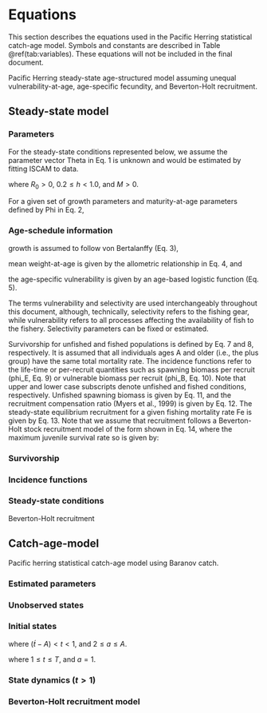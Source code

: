 # Equations

This section describes the equations used in the Pacific Herring statistical catch-age model.
Symbols and constants are described in Table \@ref(tab:variables).
These equations will not be included in the final document.


Pacific Herring steady-state age-structured model assuming
unequal vulnerability-at-age,
age-specific fecundity, and
Beverton-Holt recruitment.

## Steady-state model
### Parameters
For the steady-state conditions represented below, we assume the parameter vector Theta in Eq. 1 is unknown and would be estimated by fitting ISCAM to data.
\begin{equation}\label{eq:df1}
\Theta = (R_0,\,h,\,M)
\end{equation}

where $R_0 > 0$, $0.2 \leq h < 1.0$, and $M > 0$.  

For a given set of growth parameters and maturity-at-age parameters defined by Phi in Eq. 2, 

\begin{equation}\label{eq:df2}
\Phi = \left(l_{\infty,s},\,\acute{k}_s,\,t_{0,s},\,\acute{a}_s,\,
\acute{b}_s,\,\dot{a}_s,\,\dot{\gamma}_s,\,\hat{a}_k,\,\hat{\gamma}_k\right)
\end{equation}

### Age-schedule information
growth is assumed to follow von Bertalanffy (Eq. 3),

\begin{equation}\label{eq:df3}
l_{a,s} = l\left(1-e^{\left(-k_s\left(a-t_{0,s}\right)\right)}\right)
\end{equation}

mean weight-at-age is given by the allometric relationship in Eq. 4, and

\begin{equation}\label{eq:df4}
w_{a,s} = \acute{a}_s(l_{a,s})^{\acute{b}_s}
\end{equation}

the age-specific vulnerability is given by an age-based logistic function (Eq. 5).

\begin{equation}\label{eq:df5}
v_a = \left(1+e^{\left(\frac{-(\hat{a}-a)}{\hat{\gamma}}\right)}\right)^{-1} 
\end{equation}

The terms vulnerability and selectivity are used interchangeably throughout this document, although, technically,
selectivity refers to the fishing gear, while
vulnerability refers to all processes affecting the availability of fish to the fishery.
Selectivity parameters can be fixed or estimated.

Survivorship for unfished and fished populations is defined by Eq. 7 and 8, respectively.
It is assumed that all individuals ages A and older (i.e., the plus group) have the same total mortality rate.
The incidence functions refer to the life-time or per-recruit quantities such as spawning biomass per recruit (phi_E, Eq. 9) or vulnerable biomass per recruit (phi_B, Eq. 10).
Note that upper and lower case subscripts denote unfished and fished conditions, respectively.
Unfished spawning biomass is given by Eq. 11,
and the recruitment compensation ratio (Myers et al., 1999) is given by Eq. 12.
The steady-state equilibrium recruitment for a given fishing mortality rate Fe is given by Eq. 13.
Note that we assume that recruitment follows a Beverton-Holt stock recruitment model of the form shown in Eq. 14,
where the maximum juvenile survival rate so is given by:


\begin{equation}\label{eq:df6}
f_{a,s}=w_{a,s}\left(1+e^{\left(\frac{-\left(\dot{a}_s-a_s\right)}
{\dot{\gamma}_s}\right)}\right)^{-1}
\end{equation}

### Survivorship

\begin{equation}\label{eq:df7}
\iota_a = \begin{cases}
\frac{1}{S}, & a=1\\
\iota_{a-1}e^{-M}, & 1<a<A\\
\frac{\iota_{a-1}}{(1-e^{-M})}, & a=A\\
\end{cases}
\end{equation}

\begin{equation}\label{eq:df8}
\iota_a = \begin{cases}
\frac{1}{S}, & a=1\\
\hat{\iota}_{a-1,s}e^{-M-F_ev_{a-1,s}}, & 1<a<A\\
\frac{\hat{\iota}_{a-1,s}e^{-M-F_ev_{a-1,s}}}{(1-e^{-M-F_e v_{a,s}})}, & a=A\\
\end{cases}
\end{equation}

### Incidence functions

\begin{equation}\label{eq:df9}
\phi_E = \sum_{s=1}^S\sum_{a=1}^\infty \iota_a f_{a,s}, \qquad
\phi_e = \sum_{s=1}^S\sum_{a=1}^\infty \hat{\iota}_{a,s} f_{a,s}
\end{equation}

\begin{equation}\label{eq:df10}
\phi_B = \sum_{s=1}^S\sum_{a=1}^\infty \iota_a w_{a,s} v_{a,s}, \qquad
\phi_b = \sum_{s=1}^S\sum_{a=1}^\infty \hat{\iota}_{a,s} w_{a,s} v_{a,s}
\end{equation}

\begin{equation}\label{eq:df11}
\phi_q = \sum_{s=1}^S\sum_{a=1}^\infty
\frac{\hat{\iota}_{a,s} w_{a,s} v_{a,s}}{M+F_ev_{a,s}}
\left(1-e^{(-M-F_ev_{a,s})}\right)
\end{equation}

### Steady-state conditions

\begin{equation}\label{eq:df12}
\mli{SB}_0 = R_0\phi_B
\end{equation}

\begin{equation}\label{eq:df13}
\kappa=\frac{4h}{1-h}
\end{equation}

Beverton-Holt recruitment

\begin{equation}\label{eq:df14}
R_e = R_0 \frac{\kappa-\frac{\phi_E}{\phi_e}}{\kappa-1}  
\end{equation}

\begin{equation}\label{eq:df15}
C_e = F_e R_e \phi_q
\end{equation}

## Catch-age-model

Pacific herring statistical catch-age model using Baranov catch.

### Estimated parameters

\begin{equation}\label{eq:df16}
\Theta = (R_0,\,h,\,M,\,\overline{R},\,\overline{R}_{\mli{init}},\,\vartheta^2,\,\rho,\,
\Gamma_{k,t},\,\{\omega_t\}_{\acute{t}=1-A}^{\acute{t}=T},\,
\{\omega_{\mli{init},t}\}_{t=\acute{t}-A}^{t=\acute{t}-1})
\end{equation}

\begin{equation}\label{eq:df17}
\sigma = \sqrt{\rho}\vartheta, \qquad
\tau = \sqrt{\left(1-\rho\right)}\vartheta  
\end{equation}

### Unobserved states

\begin{equation}\label{eq:df18}
N_{t,a,s}, \qquad
\mli{SB}_{t,s}, \qquad
Z_{t,a,s}
\end{equation}

### Initial states

\begin{equation}\label{eq:df19}
N_{t,a,s} = \frac{1}{S}\overline{R}_\mli{init}e^{\omega_{\mli{init},t}}e^{-M(a-1)}
\end{equation}

where $(\acute{t}-A) < t < 1$, and $2 \leq a \leq A$.   
 
\begin{equation}\label{eq:df20}
N_{t,a,s} = \frac{1}{S}\bar{R}e^{\omega_{t}}
\end{equation}

where $1 \leq t \leq T$, and $a = 1$.  

\begin{equation}\label{eq:df21}
v_{k,a} = \frac{1}{1+e^{-\frac{\left(a - \hat{a}_k\right)}{\hat{\gamma}_k}}}  
\end{equation}

\begin{equation}\label{eq:df22}
F_{k,t} = e^{\Gamma_{k,t}}
\end{equation}

### State dynamics ($t>1$)

\begin{equation}\label{eq:df23}
\mli{SB}_{t,s} = \sum_a N_{t,a,s}f_{a,s}
\end{equation}

\begin{equation}\label{eq:df24}
Z_{t,a,s} = M+\sum_k F_{k,t} v_{k,t,a,s}
\end{equation}

\begin{equation}\label{eq:df25}
\hat{C}_{k,t} = \sum_s \sum_a \frac {N_{t,a,s}w_{a,s}F_{k,t}
v_{k,t,a,s} \left( 1-{e^{-Z_{t,a,s}}} \right) }{Z_{t,a,s}}^{\eta_t}
\end{equation}

\begin{equation}\label{eq:df26}
N_{t,a,s} = \begin{cases}
\frac{\alpha E_{t-1}}{1+\beta E_{t-1}} e^{\left(\omega_t-0.5\tau^2\right)}, & a=1\\
N_{t-1,a-1,s} e^{\left(-Z_{t-1,a-1,s}\right)}, & 1<a<A\\
N_{t-1,a,s} e^{\left(-Z_{t-1,a,s}\right)}, & a=A\\
\end{cases}
\end{equation}

### Beverton-Holt recruitment model

\begin{equation}\label{eq:df27}
R_t = \frac{\alpha\mli{SB}_{t-k}}{1+\beta \mli{SB}_{t-k}}e^{\delta_{t}-0.5\tau^2}
\end{equation}

\begin{table}[ht]
\centering
\caption{\label{tab:variables}Description of symbols and constants in the
Pacific Herring statistical catch-age model.}
\begin{tabular}{lll}
\toprule
\bf{Symbol} & \bf{Value} & \bf{Description}\\
\midrule
\multicolumn{3}{l}{\textbf{Indices}}\\
$s$ & & Index for sex\\
$a$ & & Index for age\\
$t$ & & Index for year\\
$k$ & & Index for gear\\
\multicolumn{3}{l}{\textbf{Model dimensions}}\\
$S$ & $`r major_models[[1]]$dat$num.sex`$ & Number of sexes\\
$\acute{a},\,A$ & $`r major_models[[1]]$dat$start.age`$, $`r major_models[[1]]$dat$end.age`$ & Youngest and oldest age class ($A$ is a plus group)\\
$\acute{t},\,T$ & $`r major_models[[1]]$dat$start.yr`$, $`r major_models[[1]]$dat$end.yr`$ & First and last year of catch data\\
$K$ & $`r major_models[[1]]$dat$num.gears`$ & Number of gears including survey gears\\
\multicolumn{3}{l}{\textbf{Observations (data)}}\\
$C_{k,t}$ & & Catch in weight by gear $k$ in year $t$\\
$I_{k,t}$ & & Relative abundance index for gear $k$ in year $t$\\
\multicolumn{3}{l}{\textbf{Estimated parameters}}\\
$R_0$ & & Age-$\acute{a}$ recruits in unfished conditions\\
$h$ & & Steepness of the stock-recruitment relationship\\
$\bar{R}$ & & Average age-$\acute{a}$ recruitment from year $\acute{t}$ to $T$\\
$\bar{R}_\mli{init}$ & & Average age-$\acute{a}$ recruitment in year $\acute{t}-1$\\
$M_s$ & & Instantaneous natural mortality rate\\
$\hat{a}_k$ & & Selectivity parameter for gear $k$\\
$\hat{\gamma}_k$ & & Selectivity parameter for gear $k$\\
$\Gamma_{k,t}$ & & Logarithm of the instantaneous fishing mortality for gear $k$ in year $t$\\
$\omega_t$ & & Age-$\acute{a}$ deviates from $\bar{R}$ for years $\acute{t}$ to $T$\\
$\omega_{\mli{init},t}$ & & Age-$\acute{a}$ deviates from $\bar{R}_\mli{init}$ for year $\acute{t}$\\
$q_k$ & & Catchability parameter for survey $k$\\
$\rho$ & & Fraction of the total variance associated with observation error\\
$\vartheta^2$ & & Total precision (inverse of variance) of the total error\\
\multicolumn{3}{l}{\textbf{Standard deviations}}\\
$\sigma$ & & Standard deviation for observation errors in survey index\\
$\tau$ & & Standard deviation in process errors (recruitment deviations)\\
$\sigma_C$ & & Standard deviation in observed catch by gear\\
\multicolumn{3}{l}{\textbf{Residuals}}\\
$\delta_t$ & & Annual recruitment residual\\
$\eta_t$ & & Residual error in predicted catch\\
\multicolumn{3}{l}{\textbf{Fixed growth and maturity parameters}}\\
$l_{\infty,s}$ & & Asymptotic length in millimetres for sex $s$\\
$\acute{k}_s$ & & Brody growth coefficient for sex $s$\\
$t_{0,s}$ & & Theoretical age at zero length for sex $s$\\
$\acute{a}_s$ & & Scalar in length-weight allometry for sex $s$\\
$\acute{b}_s$ & & Power parameter in length-weight allometry for sex $s$\\
$\dot{a}_s$ & & Age at 50\% maturity for sex $s$\\
$\dot{\gamma}_s$ & & Standard deviation at 50\% maturity for sex $s$\\
\bottomrule
\end{tabular}
\end{table}
